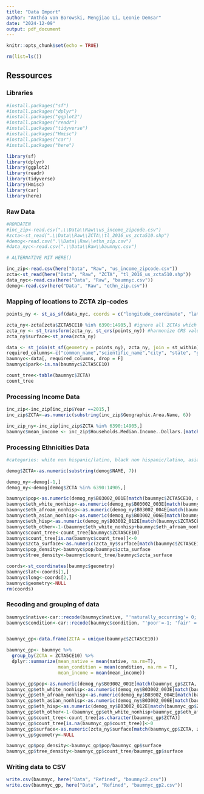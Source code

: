 ```yaml
---
title: "Data Import"
author: "Anthéa von Borowski, Mengjiao Li, Leonie Demsar"
date: "2024-12-09"
output: pdf_document
---
```


```r
knitr::opts_chunk$set(echo = TRUE)

rm(list=ls())
```

## Ressources

### Libraries

```r
#install.packages("sf")
#install.packages("dplyr")
#install.packages("ggplot2")
#install.packages("readr")
#install.packages("tidyverse")
#install.packages("Hmisc")
#install.packages("car")
#install.packages("here")

library(sf)
library(dplyr)
library(ggplot2)
library(readr)
library(tidyverse)
library(Hmisc)
library(car)
library(here)

```


### Raw Data

```r
#ROHDATEN
#inc_zip<-read.csv(".\\Data\\Raw\\us_income_zipcode.csv")
#zcta<-st_read(".\\Data\\Raw\\ZCTA\\tl_2016_us_zcta510.shp")
#demog<-read.csv(".\\Data\\Raw\\ethn_zip.csv")
#data_nyc<-read.csv(".\\Data\\Raw\\baumnyc.csv")

# ALTERNATIVE MIT HERE()

inc_zip<-read.csv(here("Data", "Raw", "us_income_zipcode.csv"))
zcta<-st_read(here("Data", "Raw", "ZCTA", "tl_2016_us_zcta510.shp"))
data_nyc<-read.csv(here("Data", "Raw", "baumnyc.csv"))
demog<-read.csv(here("Data", "Raw", "ethn_zip.csv"))

```


### Mapping of locations to ZCTA zip-codes

```r

points_ny <- st_as_sf(data_nyc, coords = c("longitude_coordinate", "latitude_coordinate"), crs = 4326) #transponing lat, long to point object

zcta_ny<-zcta[zcta$ZCTA5CE10 %in% 6390:14905,] #ignore all ZCTAs which are not NY
zcta_ny <- st_transform(zcta_ny, st_crs(points_ny)) #harmonize CRS values
zcta_ny$surface<-st_area(zcta_ny)

data <- st_join(st_sf(geometry = points_ny), zcta_ny, join = st_within) #join datasets to match zcta to trees
required_columns<-c("common_name","scientific_name","city", "state", "geometry", "zipcode", "condition", "native", "greater_metro", "ZCTA5CE10") 
baumnyc<-data[, required_columns, drop = F]
baumnyc$park<-is.na(baumnyc$ZCTA5CE10)

count_tree<-table(baumnyc$ZCTA)
count_tree
```


### Processing Income Data

```r

inc_zip<-inc_zip[inc_zip$Year ==2015,]
inc_zip$ZCTA<-as.numeric(substring(inc_zip$Geographic.Area.Name, 6)) 

inc_zip_ny<-inc_zip[inc_zip$ZCTA %in% 6390:14905,]
baumnyc$mean_income <- inc_zip$Households.Median.Income..Dollars.[match(baumnyc$ZCTA5CE10, inc_zip$ZCTA)]


```

### Processing Ethnicities Data

```r

#categories: white non hispanic/latino, black non hispanic/latino, asian non hispanic/latino, hispanic/latino, other

demog$ZCTA<-as.numeric(substring(demog$NAME, 7))

demog_ny<-demog[-1,]
demog_ny<-demog[demog$ZCTA %in% 6390:14905,]

baumnyc$pop<-as.numeric(demog_ny$B03002_001E[match(baumnyc$ZCTA5CE10, demog_ny$ZCTA)])
baumnyc$eth_white_nonhisp<-as.numeric(demog_ny$B03002_003E[match(baumnyc$ZCTA5CE10, demog_ny$ZCTA)])/baumnyc$pop
baumnyc$eth_afroam_nonhisp<-as.numeric(demog_ny$B03002_004E[match(baumnyc$ZCTA5CE10, demog_ny$ZCTA)])/baumnyc$pop
baumnyc$eth_asian_nonhisp<-as.numeric(demog_ny$B03002_006E[match(baumnyc$ZCTA5CE10, demog_ny$ZCTA)])/baumnyc$pop
baumnyc$eth_hisp<-as.numeric(demog_ny$B03002_012E[match(baumnyc$ZCTA5CE10, demog_ny$ZCTA)])/baumnyc$pop
baumnyc$eth_other<-1-(baumnyc$eth_white_nonhisp+baumnyc$eth_afroam_nonhisp+baumnyc$eth_asian_nonhisp+baumnyc$eth_hisp)
baumnyc$count_tree<-count_tree[baumnyc$ZCTA5CE10]
baumnyc$count_tree[is.na(baumnyc$count_tree)]<-0
baumnyc$zcta_surface<-as.numeric(zcta_ny$surface[match(baumnyc$ZCTA5CE10, zcta_ny$ZCTA5CE10)])/1000000
baumnyc$pop_density<-baumnyc$pop/baumnyc$zcta_surface
baumnyc$tree_density<-baumnyc$count_tree/baumnyc$zcta_surface

coords<-st_coordinates(baumnyc$geometry)
baumnyc$lat<-coords[1,]
baumnyc$long<-coords[2,]
baumnyc$geometry<-NULL
rm(coords)
```


### Recoding and grouping of data

```r


baumnyc$native<-car::recode(baumnyc$native, "'naturally_occurring'= 0; 'introduced'=1;'no_info'=NA")
baumnyc$condition<-car::recode(baumnyc$condition, "'poor'=-1; 'fair' = 0; 'good' = 1")


baumnyc_gp<-data.frame(ZCTA = unique(baumnyc$ZCTA5CE10))

baumnyc_gp<- baumnyc %>%
  group_by(ZCTA = ZCTA5CE10) %>%
  dplyr::summarize(mean_native = mean(native, na.rm=T),
                   mean_condition = mean(condition, na.rm = T),
                   mean_income = mean(mean_income))

baumnyc_gp$pop<-as.numeric(demog_ny$B03002_001E[match(baumnyc_gp$ZCTA, demog_ny$ZCTA)])
baumnyc_gp$eth_white_nonhisp<-as.numeric(demog_ny$B03002_003E[match(baumnyc_gp$ZCTA, demog_ny$ZCTA)])/baumnyc_gp$pop
baumnyc_gp$eth_afroam_nonhisp<-as.numeric(demog_ny$B03002_004E[match(baumnyc_gp$ZCTA, demog_ny$ZCTA)])/baumnyc_gp$pop
baumnyc_gp$eth_asian_nonhisp<-as.numeric(demog_ny$B03002_006E[match(baumnyc_gp$ZCTA, demog_ny$ZCTA)])/baumnyc_gp$pop
baumnyc_gp$eth_hisp<-as.numeric(demog_ny$B03002_012E[match(baumnyc_gp$ZCTA, demog_ny$ZCTA)])/baumnyc_gp$pop
baumnyc_gp$eth_other<-1-(baumnyc_gp$eth_white_nonhisp+baumnyc_gp$eth_afroam_nonhisp+baumnyc_gp$eth_asian_nonhisp+baumnyc_gp$eth_hisp)
baumnyc_gp$count_tree<-count_tree[as.character(baumnyc_gp$ZCTA)]
baumnyc_gp$count_tree[is.na(baumnyc_gp$count_tree)]<-0
baumnyc_gp$surface<-as.numeric(zcta_ny$surface[match(baumnyc_gp$ZCTA, zcta_ny$ZCTA5CE10)])/1000000
baumnyc_gp$geometry<-NULL

baumnyc_gp$pop_density<-baumnyc_gp$pop/baumnyc_gp$surface
baumnyc_gp$tree_density<-baumnyc_gp$count_tree/baumnyc_gp$surface
```

### Writing data to CSV

```r

write.csv(baumnyc, here("Data", "Refined", "baumnyc2.csv"))
write.csv(baumnyc_gp, here("Data", "Refined", "baumnyc_gp2.csv"))

```